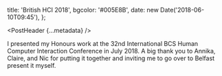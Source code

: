 
  title: 'British HCI 2018',
  bgcolor: '#005E8B',
  date: new Date('2018-06-10T09:45'),
};

<PostHeader {...metadata} />

I presented my Honours work at the 32nd International BCS Human Computer Interaction Conference in July 2018. A big thank you to Annika, Claire, and Nic for putting it together and inviting me to go over to Belfast present it myself.

<Link url="https://ewic.bcs.org/content/ConWebDoc/60000" title="Conference Proceedings"></Link>
<Link url="https://reader.sthom.kiwi" title="eBook Reader Application Live Demo"></Link>
<Link url="https://github.com/s-thom/520-reader" title="Source Code"></Link>
